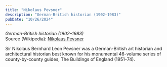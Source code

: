 ```yaml
---
title: "Nikolaus Pevsner"
description: "German-British historian (1902–1983)"
pubDate: "10/26/2024"
---
```


*German-British historian (1902–1983)*  
Source (Wikipedia): [Nikolaus Pevsner][1]

Sir Nikolaus Bernhard Leon Pevsner was a German-British art historian and architectural historian best known for his monumental 46-volume series of county-by-county guides, The Buildings of England (1951–74).

[1]: https://en.wikipedia.org/wiki/Nikolaus_Pevsner
